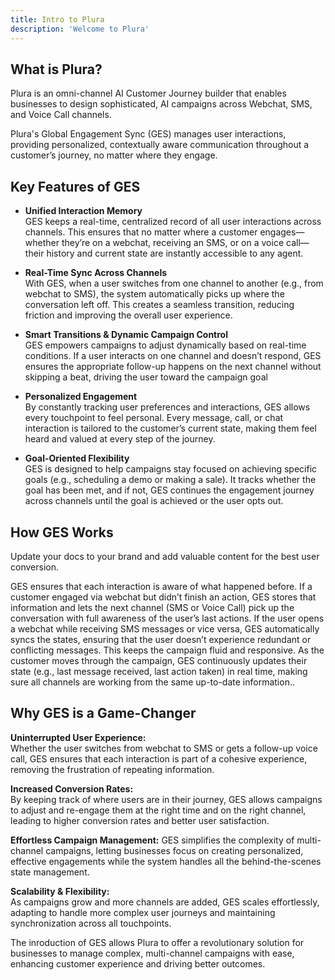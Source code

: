 ```yaml
---
title: Intro to Plura
description: 'Welcome to Plura'
---
```


## **What is Plura?**

Plura is an omni-channel AI Customer Journey builder that enables businesses to design sophisticated, AI campaigns across Webchat, SMS, and Voice Call channels.

Plura's Global Engagement Sync (GES) manages user interactions, providing personalized, contextually aware communication throughout a customer’s journey, no matter where they engage.

## **Key Features of GES**

- **Unified Interaction Memory**<br/>
GES keeps a real-time, centralized record of all user interactions across channels. This ensures that no matter where a customer engages—whether they’re on a webchat, receiving an SMS, or on a voice call—their history and current state are instantly accessible to any agent.

- **Real-Time Sync Across Channels**<br/>
With GES, when a user switches from one channel to another (e.g., from webchat to SMS), the system automatically picks up where the conversation left off. This creates a seamless transition, reducing friction and improving the overall user experience.

- **Smart Transitions & Dynamic Campaign Control**<br/>
GES empowers campaigns to adjust dynamically based on real-time conditions. If a user interacts on one channel and doesn’t respond, GES ensures the appropriate follow-up happens on the next channel without skipping a beat, driving the user toward the campaign goal

- **Personalized Engagement**<br/>
By constantly tracking user preferences and interactions, GES allows every touchpoint to feel personal. Every message, call, or chat interaction is tailored to the customer’s current state, making them feel heard and valued at every step of the journey.

- **Goal-Oriented Flexibility**<br/>
GES is designed to help campaigns stay focused on achieving specific goals (e.g., scheduling a demo or making a sale). It tracks whether the goal has been met, and if not, GES continues the engagement journey across channels until the goal is achieved or the user opts out.

## **How GES Works**

Update your docs to your brand and add valuable content for the best user conversion.

<Steps>
  <Step title="Contexual Continuity">
GES ensures that each interaction is aware of what happened before. If a customer engaged via webchat but didn’t finish an action, GES stores that information and lets the next channel (SMS or Voice Call) pick up the conversation with full awareness of the user’s last actions.
  </Step>
  <Step title="Cross-Channel Syncing">
If the user opens a webchat while receiving SMS messages or vice versa, GES automatically syncs the states, ensuring that the user doesn’t experience redundant or conflicting messages. This keeps the campaign fluid and responsive.  
  </Step>
  <Step title="Dynamic Updates">
As the customer moves through the campaign, GES continuously updates their state (e.g., last message received, last action taken) in real time, making sure all channels are working from the same up-to-date information..
  </Step>
</Steps>

## **Why GES is a Game-Changer**

**Uninterrupted User Experience:**<br/>
Whether the user switches from webchat to SMS or gets a follow-up voice call, GES ensures that each interaction is part of a cohesive experience, removing the frustration of repeating information.

**Increased Conversion Rates:**<br/>
By keeping track of where users are in their journey, GES allows campaigns to adjust and re-engage them at the right time and on the right channel, leading to higher conversion rates and better user satisfaction.

**Effortless Campaign Management:**
GES simplifies the complexity of multi-channel campaigns, letting businesses focus on creating personalized, effective engagements while the system handles all the behind-the-scenes state management.

**Scalability & Flexibility:**<br/>
As campaigns grow and more channels are added, GES scales effortlessly, adapting to handle more complex user journeys and maintaining synchronization across all touchpoints.

The inroduction of GES allows Plura to offer a revolutionary solution for businesses to manage complex, multi-channel campaigns with ease, enhancing customer experience and driving better outcomes.